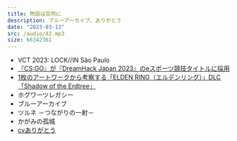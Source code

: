```yaml
---
title: 物語は突然に
description: ブルーアーカイブ、ありがとう
date: "2023-03-13"
src: /audio/42.mp3
size: 66342361
---
```


<MP3 src='/audio/42.mp3' />

- VCT 2023: LOCK//IN São Paulo
- [『CS:GO』が『DreamHack Japan 2023』のeスポーツ競技タイトルに採用](https://www.negitaku.org/news/n-25784)
- [1枚のアートワークから考察する「ELDEN RING（エルデンリング）」DLC「Shadow of the Erdtree」](https://game.watch.impress.co.jp/docs/kikaku/1482670.html)
- ホグワーツレガシー
- ブルーアーカイブ
- ツルネ －つながりの一射－
- かがみの孤城
- [cvありがとう](https://www.youtube.com/@cv3395)